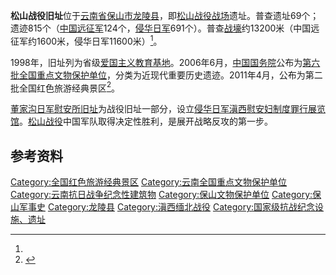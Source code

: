 {{文物保护单位
| 级别 = 全国
| 名称 = 
| 图片 = 
| 编号 = 6-1063
| 分类 = 近现代重要史迹及代表性建筑
| 时代 = 1944年
| 所在 = [[云南省|云南省]][[保山市|保山市]][[龙陵县|龙陵县]]
| 登录 = 2006年
| Cat = 云南全国重点文物保护单位
| 备注 ={{maplink|frame=yes|plain=yes|type=point|frame-lat=24.74035|frame-long=98.90577|zoom=17|coord={{coord|24.74035|98.90577}}}}
}}
'''松山战役旧址'''位于[[云南省|云南省]][[保山市|保山市]][[龙陵县|龙陵县]]，即[[松山战役|松山战役]][[战场|战场]]遗址。普查遗址69个；遗迹815个（[[中国远征军|中国远征军]]124个，[[侵华日军|侵华日军]]691个）。普查[[战壕|战壕]]约13200米（中国远征军约1600米，侵华日军11600米）<ref name="bsxww"/>。

1998年，旧址列为省级[[爱国主义教育基地|爱国主义教育基地]]。2006年6月，[[中华人民共和国国务院|中国国务院]]公布为[[第六批全国重点文物保护单位|第六批全国重点文物保护单位]]，分类为近现代重要历史遗迹。2011年4月，公布为第二批全国红色旅游经典景区<ref name="bsxww">{{Cite web |url=http://www.baoshan.cn/561/2013/07/10/61@57618.htm |title=松山战役 |accessdate=2015-12-02 |author=杨波，责任编辑：钱秀英，编辑：姜永华 |date=2013-07-10 |work= |publisher=保山新闻网 |language=Zh-hans |archive-date=2019-05-02 |archive-url=https://web.archive.org/web/20190502201312/http://www.baoshan.cn/561/2013/07/10/61@57618.htm |dead-url=no }}</ref>。

[[董家沟日军慰安所旧址|董家沟日军慰安所旧址]]为战役旧址一部分，设立[[侵华日军滇西慰安妇制度罪行展览馆|侵华日军滇西慰安妇制度罪行展览馆]]。[[松山战役|松山战役]]中国军队取得决定性胜利，是展开战略反攻的第一步。

==参考资料==
{{Reflist|2}}

{{云南全国重点文物保护单位}}
{{Yunnan topics}}
[[Category:全国红色旅游经典景区|Category:全国红色旅游经典景区]]
[[Category:云南全国重点文物保护单位|Category:云南全国重点文物保护单位]]
[[Category:云南抗日战争纪念性建筑物|Category:云南抗日战争纪念性建筑物]]
[[Category:保山文物保护单位|Category:保山文物保护单位]]
[[Category:保山军事史|Category:保山军事史]]
[[Category:龙陵县|Category:龙陵县]]
[[Category:滇西缅北战役|Category:滇西缅北战役]]
[[Category:国家级抗战纪念设施、遗址|Category:国家级抗战纪念设施、遗址]]